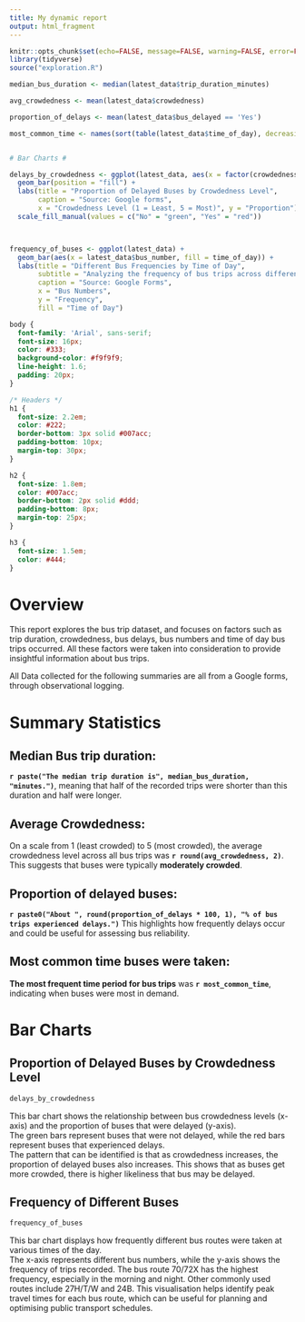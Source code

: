 ```yaml
---
title: My dynamic report
output: html_fragment
---
```


```r
knitr::opts_chunk$set(echo=FALSE, message=FALSE, warning=FALSE, error=FALSE)
library(tidyverse)
source("exploration.R")

median_bus_duration <- median(latest_data$trip_duration_minutes)

avg_crowdedness <- mean(latest_data$crowdedness)

proportion_of_delays <- mean(latest_data$bus_delayed == 'Yes')

most_common_time <- names(sort(table(latest_data$time_of_day), decreasing = TRUE))[1]


# Bar Charts #

delays_by_crowdedness <- ggplot(latest_data, aes(x = factor(crowdedness), fill = bus_delayed)) + 
  geom_bar(position = "fill") + 
  labs(title = "Proportion of Delayed Buses by Crowdedness Level",
       caption = "Source: Google forms", 
       x = "Crowdedness Level (1 = Least, 5 = Most)", y = "Proportion") +
  scale_fill_manual(values = c("No" = "green", "Yes" = "red"))



frequency_of_buses <- ggplot(latest_data) +
  geom_bar(aes(x = latest_data$bus_number, fill = time_of_day)) +
  labs(title = "Different Bus Frequencies by Time of Day",
       subtitle = "Analyzing the frequency of bus trips across different routes and times of the day",
       caption = "Source: Google Forms",
       x = "Bus Numbers",
       y = "Frequency",
       fill = "Time of Day")
```

```css
body {
  font-family: 'Arial', sans-serif;
  font-size: 16px;
  color: #333;
  background-color: #f9f9f9;
  line-height: 1.6;
  padding: 20px;
}

/* Headers */
h1 {
  font-size: 2.2em;
  color: #222;
  border-bottom: 3px solid #007acc;
  padding-bottom: 10px;
  margin-top: 30px;
}

h2 {
  font-size: 1.8em;
  color: #007acc;
  border-bottom: 2px solid #ddd;
  padding-bottom: 8px;
  margin-top: 25px;
}

h3 {
  font-size: 1.5em;
  color: #444;
}
```

# Overview

This report explores the bus trip dataset, and focuses on factors such as trip duration, crowdedness, bus delays, bus numbers and time of day bus trips occurred. All these factors were taken into consideration to provide insightful information about bus trips.

All Data collected for the following summaries are all from a Google forms, through observational logging.


# Summary Statistics

## Median Bus trip duration:

**`r paste("The median trip duration is", median_bus_duration, "minutes.")`**, meaning that half of the recorded trips were shorter than this duration and half were longer.

## Average Crowdedness:

On a scale from 1 (least crowded) to 5 (most crowded), the average crowdedness level across all bus trips was **`r round(avg_crowdedness, 2)`**. This suggests that buses were typically **moderately crowded**.

## Proportion of delayed buses:

**`r paste0("About ", round(proportion_of_delays * 100, 1), "% of bus trips experienced delays.")`** This highlights how frequently delays occur and could be useful for assessing bus reliability.

## Most common time buses were taken:

**The most frequent time period for bus trips** was **`r most_common_time`**, indicating when buses were most in demand.




# Bar Charts


## Proportion of Delayed Buses by Crowdedness Level 
```r
delays_by_crowdedness
```

This bar chart shows the relationship between bus crowdedness levels (x-axis) and the proportion of buses that were delayed (y-axis).  
The green bars represent buses that were not delayed, while the red bars represent buses that experienced delays.  
The pattern that can be identified is that as crowdedness increases, the proportion of delayed buses also increases. This shows that as buses get more crowded, there is higher likeliness that bus may be delayed.




## Frequency of Different Buses
```r
frequency_of_buses
```

This bar chart displays how frequently different bus routes were taken at various times of the day.  
The x-axis represents different bus numbers, while the y-axis shows the frequency of trips recorded.
The bus route 70/72X has the highest frequency, especially in the morning and night. Other commonly used routes include 27H/T/W and 24B.
This visualisation helps identify peak travel times for each bus route, which can be useful for planning and optimising public transport schedules.



